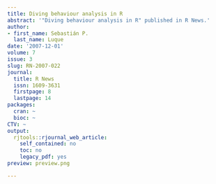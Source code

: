 ```yaml
---
title: Diving behaviour analysis in R
abstract: '"Diving behaviour analysis in R" published in R News.'
author:
- first_name: Sebastián P.
  last_name: Luque
date: '2007-12-01'
volume: 7
issue: 3
slug: RN-2007-022
journal:
  title: R News
  issn: 1609-3631
  firstpage: 8
  lastpage: 14
packages:
  cran: ~
  bioc: ~
CTV: ~
output:
  rjtools::rjournal_web_article:
    self_contained: no
    toc: no
    legacy_pdf: yes
preview: preview.png

---
```

